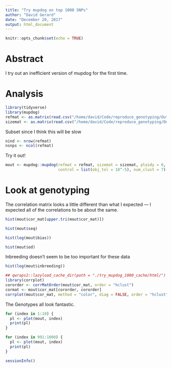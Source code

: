```yaml
---
title: "Try mupdog on top 1000 SNPs"
author: "David Gerard"
date: "December 20, 2017"
output: html_document
---
```


```r
knitr::opts_chunk$set(echo = TRUE)
```

# Abstract

I try out an inefficient version of mupdog for the first time.

# Analysis

```r
library(tidyverse)
library(mupdog)
refmat <- as.matrix(read.csv("/home/david/Code/reproduce_genotyping/Output/shirasawa_snps/example_refcounts.csv", row.names = 1))
sizemat <- as.matrix(read.csv("/home/david/Code/reproduce_genotyping/Output/shirasawa_snps/example_readcounts.csv", row.names = 1))
```

Subset since I think this will be slow

```r
nind <- nrow(refmat)
nsnps <- ncol(refmat)
```

Try it out!
```r
mout <- mupdog::mupdog(refmat = refmat, sizemat = sizemat, ploidy = 6, verbose = FALSE, 
                       control = list(obj_tol = 10^-5), num_clust = 7)
```

# Look at genotyping

The correlation matrix looks a little different than what I expected --- I expected all of the correlations to be about the same.
```r
hist(mout$cor_mat[upper.tri(mout$cor_mat)])
```

```r
hist(mout$seq)
```

```r
hist(log(mout$bias))
```

```r
hist(mout$od)
```

Inbreeding doesn't seem to be too important for these data
```r
hist(log(mout$inbreeding))
```

```r
## qwraps2::lazyload_cache_dir(path = "./try_mupdog_1000_cache/html/")
library(corrplot)
cororder <- corrMatOrder(mout$cor_mat, order = "hclust")
cormat <- mout$cor_mat[cororder, cororder]
corrplot(mout$cor_mat, method = "color", diag = FALSE, order = "hclust", tl.pos = "n")
```


The Genotypes all look fantastic.
```r
for (index in 1:10) {
  pl <- plot(mout, index)
  print(pl)
}

for (index in 991:1000) {
  pl <- plot(mout, index)
  print(pl)
}
```





```r
sessionInfo()
```
















